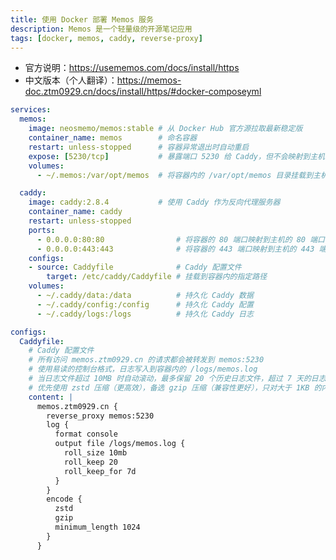 ```yaml
---
title: 使用 Docker 部署 Memos 服务
description: Memos 是一个轻量级的开源笔记应用
tags: [docker, memos, caddy, reverse-proxy]
---
```


- 官方说明：https://usememos.com/docs/install/https
- 中文版本（个人翻译）：https://memos-doc.ztm0929.cn/docs/install/https/#docker-composeyml

```yml title="docker-compose.yml"
services:
  memos:
    image: neosmemo/memos:stable # 从 Docker Hub 官方源拉取最新稳定版
    container_name: memos		 # 命名容器
    restart: unless-stopped		 # 容器异常退出时自动重启
    expose: [5230/tcp]			 # 暴露端口 5230 给 Caddy，但不会映射到主机
    volumes:
      - ~/.memos:/var/opt/memos  # 将容器内的 /var/opt/memos 目录挂载到主机的 ~/.memos 目录，二者保持同步

  caddy:
    image: caddy:2.8.4			 # 使用 Caddy 作为反向代理服务器
    container_name: caddy
    restart: unless-stopped
    ports:
      - 0.0.0.0:80:80 		 		 # 将容器的 80 端口映射到主机的 80 端口
      - 0.0.0.0:443:443 		 	 # 将容器的 443 端口映射到主机的 443 端口
    configs:
	- source: Caddyfile		 		 # Caddy 配置文件
        target: /etc/caddy/Caddyfile # 挂载到容器内的指定路径
    volumes:
      - ~/.caddy/data:/data  		 # 持久化 Caddy 数据
      - ~/.caddy/config:/config 	 # 持久化 Caddy 配置
      - ~/.caddy/logs:/logs 		 # 持久化 Caddy 日志

configs:
  Caddyfile:
    # Caddy 配置文件
	# 所有访问 memos.ztm0929.cn 的请求都会被转发到 memos:5230
	# 使用易读的控制台格式，日志写入到容器内的 /logs/memos.log
	# 当日志文件超过 10MB 时自动滚动，最多保留 20 个历史日志文件，超过 7 天的日志文件会被删除
	# 优先使用 zstd 压缩（更高效），备选 gzip 压缩（兼容性更好），只对大于 1KB 的内容进行压缩
    content: |
      memos.ztm0929.cn {
        reverse_proxy memos:5230 
        log {
          format console
          output file /logs/memos.log {
            roll_size 10mb
            roll_keep 20
            roll_keep_for 7d
          }
        }
        encode {
          zstd
          gzip
          minimum_length 1024
        }
      }
```

